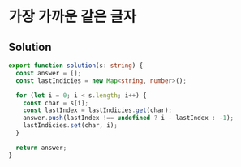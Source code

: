 # 가장 가까운 같은 글자

## Solution

```typescript filename="solution.ts" copy
export function solution(s: string) {
  const answer = [];
  const lastIndicies = new Map<string, number>();

  for (let i = 0; i < s.length; i++) {
    const char = s[i];
    const lastIndex = lastIndicies.get(char);
    answer.push(lastIndex !== undefined ? i - lastIndex : -1);
    lastIndicies.set(char, i);
  }

  return answer;
}
```
